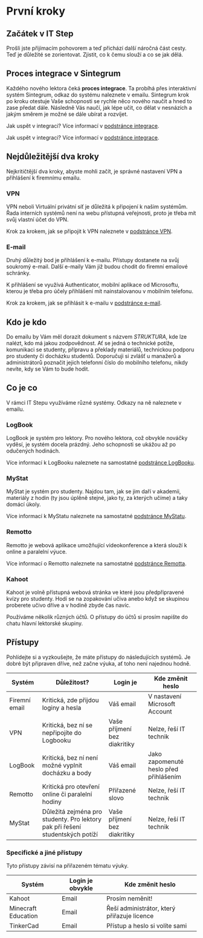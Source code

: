 # První kroky

## Začátek v IT Step
Prošli jste přijímacím pohovorem a teď přichází další náročná část cesty. Teď je důležité se zorientovat. Zjistit, co k čemu slouží a co se jak dělá.

## Proces integrace v Sintegrum
Každého nového lektora čeká **proces integrace**. Ta probíhá přes interaktivní systém Sintegrum, odkaz do systému naleznete v emailu. Sintegrum krok po kroku otestuje Vaše schopnosti se rychle něco nového naučit a hned to zase předat dále. Následně Vás naučí, jak lépe učit, co dělat v nesnázích a jakým směrem je možné se dále ubírat a rozvíjet.

<div className="p-4 border border-gray-200 dark:border-gray-900 rounded mt-6">
  Jak uspět v integraci? Více informací v <a href="start/sintegrum">podstránce integrace</a>.
</div>

Jak uspět v integraci? Více informací v [podstránce integrace](sintegrum).

## Nejdůležitější dva kroky
Nejkritičtější dva kroky, abyste mohli začít, je správné nastavení VPN a přihlášení k firemnímu emailu.

### VPN
VPN neboli Virtuální privátní síť je důležitá k připojení k našim systémům. Řada interních systémů není na webu přístupná veřejnosti, proto je třeba mít svůj vlastní účet do VPN.

<div className="p-4 border border-gray-200 dark:border-gray-900 rounded mt-6">
  Krok za krokem, jak se připojit k VPN naleznete v <a href="start/vpn">podstránce VPN</a>.
</div>

### E-mail
Druhý důležitý bod je přihlášení k e-mailu. Přístupy dostanete na svůj soukromý e-mail. Další e-maily Vám již budou chodit do firemní emailové schránky. 

K přihlášení se využívá Authenticator, mobilní aplikace od Microsoftu, kterou je třeba pro účely přihlášení mít nainstalovanou v mobilním telefonu.

<div className="p-4 border border-gray-200 dark:border-gray-900 rounded mt-6">
  Krok za krokem, jak se přihlásit k e-mailu v <a href="start/email">podstránce e-mail</a>.
</div>

## Kdo je kdo
Do emailu by Vám měl dorazit dokument s názvem *STRUKTURA*, kde lze nalézt, kdo má jakou zodpovědnost. Ať se jedná o technické potíže, komunikaci se studenty, přípravu a překlady materiálů, technickou podporu pro studenty či docházku studentů. Doporučuji si zvlášť u manažerů a administrátorů poznačit jejich telefonní číslo do mobilního telefonu, nikdy nevíte, kdy se Vám to bude hodit.

## Co je co

V rámci IT Stepu využíváme různé systémy. Odkazy na ně naleznete v emailu.

### LogBook

LogBook je systém pro lektory. Pro nového lektora, což obvykle nováčky vyděsí, je systém docela prázdný. Jeho schopnosti se ukážou až po odučených hodinách.

<div className="p-4 border border-gray-200 dark:border-gray-900 rounded mt-6">
  Více informací k LogBooku naleznete na samostatné <a href="start/logbook">podstránce LogBooku</a>.
</div>

### MyStat
MyStat je systém pro studenty. Najdou tam, jak se jim daří v akademii, materiály z hodin (ty jsou úplěně stejné, jako ty, za kterých učíme) a taky domácí úkoly.

<div className="p-4 border border-gray-200 dark:border-gray-900 rounded mt-6">
  Více informací k MyStatu naleznete na samostatné <a href="start/logbook">podstránce MyStatu</a>.
</div>

### Remotto
Remotto je webová aplikace umožňující videokonference a která slouží k online a paralelní výuce. 

<div className="p-4 border border-gray-200 dark:border-gray-900 rounded mt-6">
  Více informací o Remotto naleznete na samostatné <a href="start/remotto">podstránce Remotta</a>.
</div>

### Kahoot
Kahoot je volně přístupná webová stránka ve které jsou předpřipravené kvízy pro studenty. Hodí se na zopakování učiva anebo když se skupinou proberete učivo dříve a v hodině zbyde čas navíc.

Používáme několik různých účtů. O přístupy do účtů si prosím napište do chatu hlavní lektorské skupiny.

## Přístupy

Pohlídejte si a vyzkoušejte, že máte přístupy do následujících systémů. Je dobré být připraven dříve, než začne výuka, ať toho není najednou hodně.

| Systém        | Důležitost? | Login je   | Kde změnit heslo  |
| ------------- |-------------| ------------- |-----|
| Firemní email | Kritická, zde přijdou loginy a hesla | Váš email | V nastavení Microsoft Account |
| VPN     | Kritická, bez ní se nepřipojíte do Logbooku | Vaše příjmení bez diakritiky | Nelze, řeší IT technik |
| LogBook     | Kritická, bez ní není možné vyplnit docházku a body | Váš email | Jako zapomenuté heslo před přihlášením |
| Remotto | Kritická pro otevření online či paralelní hodiny | Přiřazené slovo  | Nelze, řeší IT technik |
| MyStat      | Důležitá zejména pro studenty. Pro lektory pak při řešení studentských potíží | Vaše příjmení bez diakritiky | Nelze, řeší IT technik |


### Specifické a jiné přístupy
Tyto přístupy závisí na přiřazeném tématu výuky.

| Systém        | Login je obvykle   | Kde změnit heslo  |
| ------------- |-------------| -----|
| Kahoot | Email  | Prosím neměnit! |
| Minecraft Education | Email  | Řeší administrátor, který přiřazuje licence |
| TinkerCad | Email | Přístup a heslo si volíte sami |